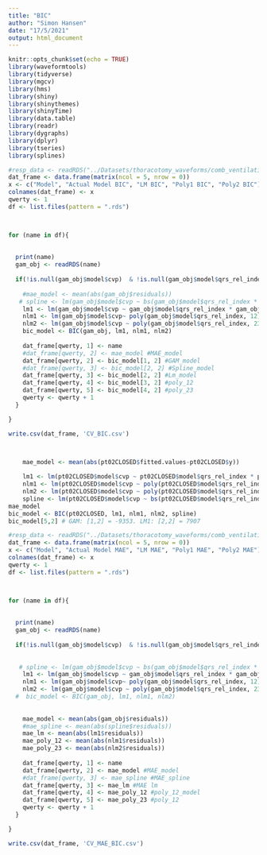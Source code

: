 ```yaml
---
title: "BIC"
author: "Simon Hansen"
date: "17/5/2021"
output: html_document
---
```


```r
knitr::opts_chunk$set(echo = TRUE)
library(waveformtools)
library(tidyverse)
library(mgcv)
library(hms)
library(shiny)
library(shinythemes)
library(shinyTime)
library(data.table)
library(readr)
library(dygraphs)
library(dplyr)
library(tseries)
library(splines)
```

```r
#resp_data <- readRDS("../Datasets/thoracotomy_waveforms/comb_ventilation_data.RDS")
dat_frame <- data.frame(matrix(ncol = 5, nrow = 0))
x <- c("Model", "Actual Model BIC", "LM BIC", "Poly1 BIC", "Poly2 BIC")
colnames(dat_frame) <- x
qwerty <- 1
df <- list.files(pattern = ".rds")



for (name in df){
  
  
  print(name)
  gam_obj <- readRDS(name)
  
  if(!is.null(gam_obj$model$cvp)  & !is.null(gam_obj$model$qrs_rel_index) & !is.null(gam_obj$model$insp_rel_index) & !is.null(gam_obj$model$time_s)) {
    
    #mae_model <- mean(abs(gam_obj$residuals))
   # spline <- lm(gam_obj$model$cvp ~ bs(gam_obj$model$qrs_rel_index * gam_obj$model$insp_rel_index + gam_obj$model$time_s))
    lm1 <- lm(gam_obj$model$cvp ~ gam_obj$model$qrs_rel_index * gam_obj$model$insp_rel_index + gam_obj$model$time_s)
    nlm1 <- lm(gam_obj$model$cvp~ poly(gam_obj$model$qrs_rel_index, 12) + poly(gam_obj$model$insp_rel_index, 8) + poly(gam_obj$model$time_s, 3))
    nlm2 <- lm(gam_obj$model$cvp ~ poly(gam_obj$model$qrs_rel_index, 23) + poly(gam_obj$model$insp_rel_index, 23) + poly(gam_obj$model$time_s, 23))
    bic_model <- BIC(gam_obj, lm1, nlm1, nlm2)
  
    dat_frame[qwerty, 1] <- name
    #dat_frame[qwerty, 2] <- mae_model #MAE_model
    dat_frame[qwerty, 2] <- bic_model[1, 2] #GAM_model
    #dat_frame[qwerty, 3] <- bic_model[2, 2] #Spline_model
    dat_frame[qwerty, 3] <- bic_model[2, 2] #Lm_model
    dat_frame[qwerty, 4] <- bic_model[3, 2] #poly_12
    dat_frame[qwerty, 5] <- bic_model[4, 2] #poly_23
    qwerty <- qwerty + 1
  }

}

write.csv(dat_frame, 'CV_BIC.csv')

    
```

```r

    mae_model <- mean(abs(pt02CLOSED$fitted.values-pt02CLOSED$y))

    lm1 <- lm(pt02CLOSED$model$cvp ~ pt02CLOSED$model$qrs_rel_index * pt02CLOSED$model$insp_rel_index + pt02CLOSED$model$time_s)
    nlm1 <- lm(pt02CLOSED$model$cvp ~ poly(pt02CLOSED$model$qrs_rel_index, 12) + poly(pt02CLOSED$model$insp_rel_index, 8) + poly(pt02CLOSED$model$time_s, 3))
    nlm2 <- lm(pt02CLOSED$model$cvp ~ poly(pt02CLOSED$model$qrs_rel_index, 23) + poly(pt02CLOSED$model$insp_rel_index, 23) + poly(pt02CLOSED$model$time_s, 23))
    spline <- lm(pt02CLOSED$model$cvp ~ bs(pt02CLOSED$model$qrs_rel_index * pt02CLOSED$model$insp_rel_index + pt02CLOSED$model$time_s))
mae_model
bic_model <- BIC(pt02CLOSED, lm1, nlm1, nlm2, spline)
bic_model[5,2] # GAM: [1,2] = -9353. LM1: [2,2] = 7907


```

```r
#resp_data <- readRDS("../Datasets/thoracotomy_waveforms/comb_ventilation_data.RDS")
dat_frame <- data.frame(matrix(ncol = 5, nrow = 0))
x <- c("Model", "Actual Model MAE", "LM MAE", "Poly1 MAE", "Poly2 MAE")
colnames(dat_frame) <- x
qwerty <- 1
df <- list.files(pattern = ".rds")



for (name in df){
  
  
  print(name)
  gam_obj <- readRDS(name)
  
  if(!is.null(gam_obj$model$cvp)  & !is.null(gam_obj$model$qrs_rel_index) & !is.null(gam_obj$model$insp_rel_index) & !is.null(gam_obj$model$time_s)) {
    
    
   # spline <- lm(gam_obj$model$cvp ~ bs(gam_obj$model$qrs_rel_index * gam_obj$model$insp_rel_index + gam_obj$model$time_s))
    lm1 <- lm(gam_obj$model$cvp ~ gam_obj$model$qrs_rel_index * gam_obj$model$insp_rel_index + gam_obj$model$time_s)
    nlm1 <- lm(gam_obj$model$cvp~ poly(gam_obj$model$qrs_rel_index, 12) + poly(gam_obj$model$insp_rel_index, 8) + poly(gam_obj$model$time_s, 3))
    nlm2 <- lm(gam_obj$model$cvp ~ poly(gam_obj$model$qrs_rel_index, 23) + poly(gam_obj$model$insp_rel_index, 23) + poly(gam_obj$model$time_s, 23))
  #  bic_model <- BIC(gam_obj, lm1, nlm1, nlm2)
  
    
    mae_model <- mean(abs(gam_obj$residuals))
    #mae_spline <- mean(abs(spline$residuals))
    mae_lm <- mean(abs(lm1$residuals))
    mae_poly_12 <- mean(abs(nlm1$residuals))
    mae_poly_23 <- mean(abs(nlm2$residuals))
    
    dat_frame[qwerty, 1] <- name
    dat_frame[qwerty, 2] <- mae_model #MAE_model
    #dat_frame[qwerty, 3] <- mae_spline #MAE_spline
    dat_frame[qwerty, 3] <- mae_lm #MAE lm
    dat_frame[qwerty, 4] <- mae_poly_12 #poly_12_model
    dat_frame[qwerty, 5] <- mae_poly_23 #poly_12
    qwerty <- qwerty + 1
  }

}

write.csv(dat_frame, 'CV_MAE_BIC.csv')

```

